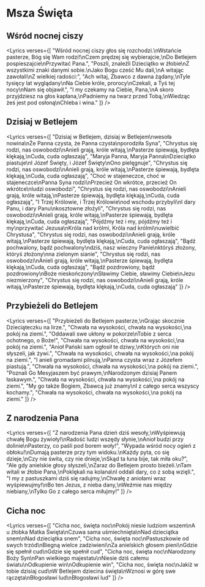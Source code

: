 
# Msza Święta

## Wśród nocnej ciszy
<Lyrics verses={[
  "Wśród nocnej ciszy głos się rozchodzi.\nWstańcie pasterze, Bóg się Wam rodzi!\nCzem prędzej się wybierajcie,\nDo Betlejem pospieszajcie\nPrzywitać Pana.",
  "Poszli, znaleźli Dzieciątko w żłobie\nZ wszystkimi znaki danymi sobie.\nJako Bogu cześć Mu dali,\nA witając zawołali\nZ wielkiej radości:",
  "Ach witaj, Zbawco z dawna żądany,\nTyle tysięcy lat wyglądany\nNa Ciebie króle, prorocy\nCzekali, a Tyś tej nocy\nNam się objawił.",
  "I my czekamy na Ciebie, Pana,\nA skoro przyjdziesz na głos kapłana,\nPadniemy na twarz przed Tobą,\nWiedząc żeś jest pod osłoną\nChleba i wina."
]} />

## Dzisiaj w Betlejem
<Lyrics verses={[
  "Dzisiaj w Betlejem, dzisiaj w Betlejem\nwesoła nowina\nŻe Panna czysta, że Panna czysta\nporodziła Syna",
  "Chrystus się rodzi, nas oswobodzi\nAnieli grają, króle witają,\nPasterze śpiewają, bydlęta klękają,\nCuda, cuda ogłaszają",
  "Maryja Panna, Maryja Panna\nDzieciątko piastuje\nI Józef Święty, i Józef Święty\nOno pielęgnuje",
  "Chrystus się rodzi, nas oswobodzi\nAnieli grają, króle witają,\nPasterze śpiewają, bydlęta klękają,\nCuda, cuda ogłaszają",
  "Choć w stajeneczce, choć w stajeneczce\nPanna Syna rodzi\nPrzecież On wkrótce, przecież On wkrótce\nludzi oswobodzi",
  "Chrystus się rodzi, nas oswobodzi\nAnieli grają, króle witają,\nPasterze śpiewają, bydlęta klękają,\nCuda, cuda ogłaszają",
  "I Trzej Królowie, i Trzej Królowie\nod wschodu przybyli\nI dary Panu, i dary Panu\nkosztowne złożyli",
  "Chrystus się rodzi, nas oswobodzi\nAnieli grają, króle witają,\nPasterze śpiewają, bydlęta klękają,\nCuda, cuda ogłaszają",
  "Pójdźmy też i my, pójdźmy też i my\nprzywitać Jezusa\nKróla nad królmi, Króla nad królmi\nuwielbić Chrystusa",
  "Chrystus się rodzi, nas oswobodzi\nAnieli grają, króle witają,\nPasterze śpiewają, bydlęta klękają,\nCuda, cuda ogłaszają",
  "Bądź pochwalony, bądź pochwalony\ndziś, nasz wieczny Panie\nktóryś złożony, któryś złożony\nna zielonym sianie",
  "Chrystus się rodzi, nas oswobodzi\nAnieli grają, króle witają,\nPasterze śpiewają, bydlęta klękają,\nCuda, cuda ogłaszają",
  "Bądź pozdrowiony, bądź pozdrowiony\nBoże nieskończony\nSławimy Ciebie, sławimy Ciebie\nJezu niezmierzony",
  "Chrystus się rodzi, nas oswobodzi\nAnieli grają, króle witają,\nPasterze śpiewają, bydlęta klękają,\nCuda, cuda ogłaszają"
]} />

## Przybieżeli do Betlejem
<Lyrics verses={[
  "Przybieżeli do Betlejem pasterze,\nGrając skocznie Dzieciąteczku na lirze.",
  "Chwała na wysokości, chwała na wysokości,\na pokój na ziemi.",
  "Oddawali swe ukłony w pokorze\nTobie z serca ochotnego, o Boże!",
  "Chwała na wysokości, chwała na wysokości,\na pokój na ziemi.",
  "Anioł Pański sam ogłosił te dziwy,\nKtórych oni nie słyszeli, jak żywi.",
  "Chwała na wysokości, chwała na wysokości,\na pokój na ziemi.",
  "I anieli gromadami pilnują,\nPanna czysta wraz z Józefem piastują.",
  "Chwała na wysokości, chwała na wysokości,\na pokój na ziemi.",
  "Poznali Go Mesyjaszem być prawym,\nNarodzonym dzisiaj Panem łaskawym.",
  "Chwała na wysokości, chwała na wysokości,\na pokój na ziemi.",
  "My go także Bogiem, Zbawcą już znamy\nI z całego serca wszyscy kochamy.",
  "Chwała na wysokości, chwała na wysokości,\na pokój na ziemi."
]} />

## Z narodzenia Pana
<Lyrics verses={[
  "Z narodzenia Pana dzień dziś wesoły,\nWyśpiewują chwałę Bogu żywioły!\nRadość ludzi wszędy słynie,\nAnioł budzi przy dolinie\nPasterzy, co paśli pod borem woły!",
  "Wypada wśród nocy ogień z obłoku!\nDumają pasterze przy tym widoku.\nKażdy pyta, co się dzieje,\nCzy nie świta, czy nie dnieje,\nSkąd ta łuna bije, tak miła oku?",
  "Ale gdy anielskie głosy słyszeli,\nZaraz do Betlejem prosto bieżeli.\nTam witali w żłobie Pana,\nPoklękali na kolana\nI oddali dary, co z sobą wzięli.",
  "I my z pastuszkami dziś się radujmy,\nChwałę z aniołami wraz wyśpiewujmy!\nBo ten Jezus, z nieba dany,\nWeźmie nas między niebiany,\nTylko Go z całego serca miłujmy!"
]} />

## Cicha noc
<Lyrics verses={[
  "Cicha noc, święta noc\nPokój niesie ludziom wszem\nA u żłobka Matka Święta\nCzuwa sama uśmiechnięta\nNad dzieciątka snem\nNad dzieciątka snem",
  "Cicha noc, święta noc\nPastuszkowie od swych trzód\nBiegną wielce zadziwieni\nZa anielskich głosem pieni\nGdzie się spełnił cud\nGdzie się spełnił cud",
  "Cicha noc, święta noc\nNarodzony Boży Syn\nPan wielkiego majestatu\nNiesie dziś całemu światu\nOdkupienie win\nOdkupienie win",
  "Cicha noc, święta noc\nJakiż w tobie dzisiaj cud\nW Betlejem dziecina święta\nWznosi w górę swe rączęta\nBłogosławi lud\nBłogosławi lud"
]} />

